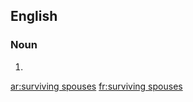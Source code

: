 ==English==

===Noun===
{{head|en|head=[[surviving]] [[spouse]]s}}

# {{plural of|surviving spouse}}

[[ar:surviving spouses]]
[[fr:surviving spouses]]